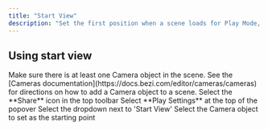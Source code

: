 ```yaml
---
title: "Start View"
description: "Set the first position when a scene loads for Play Mode, Published Mode, and Immersive Mode in VR."
---
```


## Using start view

<Steps>
  <Step title="Step 1">
    Make sure there is at least one Camera object in the scene. See the [Cameras documentation](https://docs.bezi.com/editor/cameras/cameras) for directions on how to add a Camera object to a scene.
  </Step>

  <Step title="Step 2">
    Select the **Share** icon in the top toolbar
  </Step>

  <Step title="Step 3">
    Select **Play Settings** at the top of the popover
  </Step>

  <Step title="Step 4">
    Select the dropdown next to 'Start View'
  </Step>

  <Step title="Step 5">
    Select the Camera object to set as the starting point&#x20;
  </Step>
</Steps>